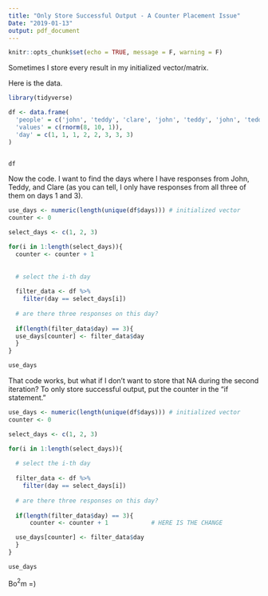 ```yaml
---
title: "Only Store Successful Output - A Counter Placement Issue"
Date: "2019-01-13"
output: pdf_document
---
```


```r
knitr::opts_chunk$set(echo = TRUE, message = F, warning = F)
```

Sometimes I store every result in my initialized vector/matrix.

Here is the data.

```r

library(tidyverse)

df <- data.frame(
  'people' = c('john', 'teddy', 'clare', 'john', 'teddy', 'john', 'teddy', 'clare'),
  'values' = c(rnorm(8, 10, 1)), 
  'day' = c(1, 1, 1, 2, 2, 3, 3, 3)
)


df

```

Now the code. I want to find the days where I have responses from John, Teddy, and Clare (as you can tell, I only have responses from all three of them on days 1 and 3). 

```r

use_days <- numeric(length(unique(df$days))) # initialized vector
counter <- 0

select_days <- c(1, 2, 3) 

for(i in 1:length(select_days)){
  counter <- counter + 1
  
  
  # select the i-th day
  
  filter_data <- df %>%
    filter(day == select_days[i])
  
  # are there three responses on this day?
  
  if(length(filter_data$day) == 3){ 
  use_days[counter] <- filter_data$day
  }
}

use_days

```

That code works, but what if I don't want to store that NA during the second iteration? To only store successful output, put the counter in the "if statement."

```r

use_days <- numeric(length(unique(df$days))) # initialized vector
counter <- 0

select_days <- c(1, 2, 3) 

for(i in 1:length(select_days)){
  
  # select the i-th day
  
  filter_data <- df %>%
    filter(day == select_days[i])
  
  # are there three responses on this day?
  
  if(length(filter_data$day) == 3){ 
      counter <- counter + 1            # HERE IS THE CHANGE

  use_days[counter] <- filter_data$day
  }
}

use_days

```

Bo$^2$m =)
